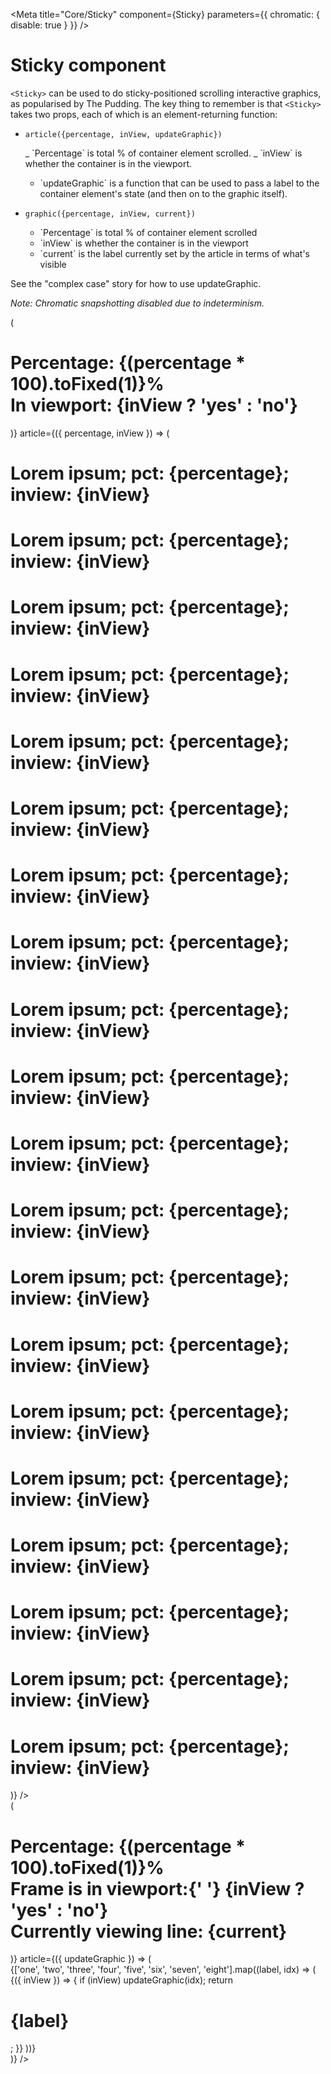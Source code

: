 
<Meta title="Core/Sticky" component={Sticky} parameters={{ chromatic: { disable: true } }} />

# Sticky component

`<Sticky>` can be used to do sticky-positioned scrolling interactive graphics,
as popularised by The Pudding. The key thing to remember is that `<Sticky>`
takes two props, each of which is an element-returning function:

- `article({percentage, inView, updateGraphic})`

  _ \`Percentage\` is total % of container element scrolled.
  _ \`inView\` is whether the container is in the viewport.

  - \`updateGraphic\` is a function that can be used to pass a label to the
    container element's state (and then on to the graphic itself).

- `graphic({percentage, inView, current})`

  - \`Percentage\` is total % of container element scrolled
  - \`inView\` is whether the container is in the viewport
  - \`current\` is the label currently set by the article in terms of what's visible

See the "complex case" story for how to use updateGraphic.

_Note: Chromatic snapshotting disabled due to indeterminism._

<Preview>
  <Story name="Basic example">
    <div
      style={{
        backgroundColor: 'rgba(155, 155, 155, 0.7)',
        marginBottom: '100vh',
        marginTop: '20vh',
      }}
    >
      <Sticky
        graphic={({ percentage, inView }) => (
          <h1 style={{ backgroundColor: '#969696', padding: '1em' }}>
            Percentage: {(percentage * 100).toFixed(1)}% <br /> In viewport: {inView ? 'yes' : 'no'}
          </h1>
        )}
        article={({ percentage, inView }) => (
          <div style={{ fontSize: '500%' }}>
            <h1>
              Lorem ipsum; pct:
              {percentage}; inview:
              {inView}
            </h1>
            <h1>
              Lorem ipsum; pct:
              {percentage}; inview:
              {inView}
            </h1>
            <h1>
              Lorem ipsum; pct:
              {percentage}; inview:
              {inView}
            </h1>
            <h1>
              Lorem ipsum; pct:
              {percentage}; inview:
              {inView}
            </h1>
            <h1>
              Lorem ipsum; pct:
              {percentage}; inview:
              {inView}
            </h1>
            <h1>
              Lorem ipsum; pct:
              {percentage}; inview:
              {inView}
            </h1>
            <h1>
              Lorem ipsum; pct:
              {percentage}; inview:
              {inView}
            </h1>
            <h1>
              Lorem ipsum; pct:
              {percentage}; inview:
              {inView}
            </h1>
            <h1>
              Lorem ipsum; pct:
              {percentage}; inview:
              {inView}
            </h1>
            <h1>
              Lorem ipsum; pct:
              {percentage}; inview:
              {inView}
            </h1>
            <h1>
              Lorem ipsum; pct:
              {percentage}; inview:
              {inView}
            </h1>
            <h1>
              Lorem ipsum; pct:
              {percentage}; inview:
              {inView}
            </h1>
            <h1>
              Lorem ipsum; pct:
              {percentage}; inview:
              {inView}
            </h1>
            <h1>
              Lorem ipsum; pct:
              {percentage}; inview:
              {inView}
            </h1>
            <h1>
              Lorem ipsum; pct:
              {percentage}; inview:
              {inView}
            </h1>
            <h1>
              Lorem ipsum; pct:
              {percentage}; inview:
              {inView}
            </h1>
            <h1>
              Lorem ipsum; pct:
              {percentage}; inview:
              {inView}
            </h1>
            <h1>
              Lorem ipsum; pct:
              {percentage}; inview:
              {inView}
            </h1>
            <h1>
              Lorem ipsum; pct:
              {percentage}; inview:
              {inView}
            </h1>
            <h1>
              Lorem ipsum; pct:
              {percentage}; inview:
              {inView}
            </h1>
          </div>
        )}
      />
    </div>
  </Story>
</Preview>

<Preview>
  <Story name="Complex example">
    <div
      style={{
        backgroundColor: 'rgba(155, 155, 155, 0.7)',
        marginBottom: '100vh',
        marginTop: '20vh',
      }}
    >
      <Sticky
        graphic={({ percentage, inView, current }) => (
          <h1 style={{ backgroundColor: '#969696', padding: '1em' }}>
            Percentage: {(percentage * 100).toFixed(1)}% <br /> Frame is in viewport:{' '}
            {inView ? 'yes' : 'no'}
            <br /> Currently viewing line: {current}
          </h1>
        )}
        article={({ updateGraphic }) => (
          <div style={{ fontSize: '500%' }}>
            {['one', 'two', 'three', 'four', 'five', 'six', 'seven', 'eight'].map((label, idx) => (
              <Observer>
                {({ inView }) => {
                  if (inView) updateGraphic(idx);
                  return <h1>{label}</h1>;
                }}
              </Observer>
            ))}
          </div>
        )}
      />
    </div>
  </Story>
</Preview>
